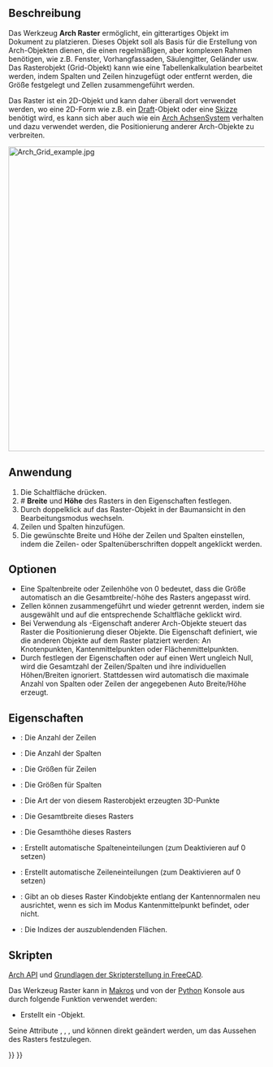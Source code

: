 <languages/>

{{Docnav/de
|[[Arch_AxisSystem/de|Achsensystem]]
|[[Arch_SectionPlane/de|Schnittebene]]
|[[BIM_Workbench/de|BIM]]
|IconL=Arch_AxisSystem.svg
|IconR=Arch_SectionPlane.svg
|IconC=Workbench_BIM.svg
}}

{{VeryImportantMessage|DIESER BEFEHL IST BESTANDTEIL DES INTEGRIERTEN ARBEITSBEREICHS [[BIM_Workbench/de|BIM]] IN V1.0<br>
Diese Seite wurde für diese Version aktualisiert.}}

{{GuiCommand/de
|Name=Arch Grid
|Name/de=Arch Raster
|MenuLocation=Anmerkung → Raster
|Workbenches=[[BIM_Workbench/de|BIM]]
|SeeAlso=[[Arch_Axis/de|Arch Achse]], [[Arch_AxisSystem/de|Arch Achsensystem]]
}}

<span id="Description"></span>
==Beschreibung==

Das Werkzeug '''Arch Raster''' ermöglicht, ein gitterartiges Objekt im Dokument zu platzieren. Dieses Objekt soll als Basis für die Erstellung von Arch-Objekten dienen, die einen regelmäßigen, aber komplexen Rahmen benötigen, wie z.B. Fenster, Vorhangfassaden, Säulengitter, Geländer usw. Das Rasterobjekt (Grid-Objekt) kann wie eine Tabellenkalkulation bearbeitet werden, indem Spalten und Zeilen hinzugefügt oder entfernt werden, die Größe festgelegt und Zellen zusammengeführt werden.

Das Raster ist ein 2D-Objekt und kann daher überall dort verwendet werden, wo eine 2D-Form wie z.B. ein [[Draft_Workbench/de|Draft]]-Objekt oder eine [[Sketcher_Workbench/de|Skizze]] benötigt wird, es kann sich aber auch wie ein [[Arch_AxisSystem/de|Arch AchsenSystem]] verhalten und dazu verwendet werden, die Positionierung anderer Arch-Objekte zu verbreiten.

[[Image:Arch Grid example.jpg|600px]]
{{Caption|Eine Anordnung von Säulen, ein Geländersystem und ein Fenster, die jeweils auf einem [[Arch_Grid/de|Arch Raster]]-Objekt basieren.}}

<span id="Usage"></span>
==Anwendung==

# Die Schaltfläche {{Button|[[Image:Arch_Grid.svg|16px]] [[Arch_Grid/de|Arch Raster]]}} drücken.
# # '''Breite''' und '''Höhe''' des Rasters in den Eigenschaften festlegen.
# Durch doppelklick auf das Raster-Objekt in der Baumansicht in den Bearbeitungsmodus wechseln.
# Zeilen und Spalten hinzufügen.
# Die gewünschte Breite und Höhe der Zeilen und Spalten einstellen, indem die Zeilen- oder Spaltenüberschriften doppelt angeklickt werden.

<span id="Options"></span>
==Optionen==

* Eine Spaltenbreite oder Zeilenhöhe von 0 bedeutet, dass die Größe automatisch an die Gesamtbreite/-höhe des Rasters angepasst wird.
* Zellen können zusammengeführt und wieder getrennt werden, indem sie ausgewählt und auf die entsprechende Schaltfläche geklickt wird.
* Bei Verwendung als {{PropertyData|Achsen}}-Eigenschaft anderer Arch-Objekte steuert das Raster die Positionierung dieser Objekte. Die Eigenschaft {{PropertyData|Punkteausgabe}} definiert, wie die anderen Objekte auf dem Raster platziert werden: An Knotenpunkten, Kantenmittelpunkten oder Flächenmittelpunkten.
* Durch festlegen der Eigenschaften {{PropertyData|Auto Höhe}} oder {{PropertyData|Auto Breite}} auf einen Wert ungleich Null, wird die Gesamtzahl der Zeilen/Spalten und ihre individuellen Höhen/Breiten ignoriert. Stattdessen wird automatisch die maximale Anzahl von Spalten oder Zeilen der angegebenen Auto Breite/Höhe erzeugt.

<span id="Properties"></span>
==Eigenschaften==

* {{PropertyData/de|Zeilen}}: Die Anzahl der Zeilen
* {{PropertyData/de|Spalten}}: Die Anzahl der Spalten
* {{PropertyData/de|Zeilengröße}}: Die Größen für Zeilen
* {{PropertyData/de|Spaltengröße}}: Die Größen für Spalten
* {{PropertyData/de|Punkte Ausgabe}}: Die Art der von diesem Rasterobjekt erzeugten 3D-Punkte
* {{PropertyData/de|Breite}}: Die Gesamtbreite dieses Rasters
* {{PropertyData/de|Höhe}}: Die Gesamthöhe dieses Rasters
* {{PropertyData/de|Auto Breite}}: Erstellt automatische Spalteneinteilungen (zum Deaktivieren auf 0 setzen)
* {{PropertyData/de|Auto Höhe}}: Erstellt automatische Zeileneinteilungen (zum Deaktivieren auf 0 setzen)
* {{PropertyData/de|Neuausrichten}}: Gibt an ob dieses Raster Kindobjekte entlang der Kantennormalen neu ausrichtet, wenn es sich im Modus Kantenmittelpunkt befindet, oder nicht.
* {{PropertyData/de|Ausgeblendete Flächen}}: Die Indizes der auszublendenden Flächen.

<span id="Scripting"></span>
==Skripten==

{{Emphasis|Siehe auch:}} [[Arch_API/de|Arch API]] und [[FreeCAD_Scripting_Basics/de|Grundlagen der Skripterstellung in FreeCAD]].

Das Werkzeug Raster kann in [[Macros/de|Makros]] und von der [[Python/de|Python]] Konsole aus durch folgende Funktion verwendet werden:

{{Code|code=
Grid = makeGrid(name="Grid")
}}

* Erstellt ein {{incode|Raster}}-Objekt.

Seine Attribute {{incode|Breite}}, {{incode|Höhe}}, {{incode|Zeilen}}, und {{incode|Spalten}} können direkt geändert werden, um das Aussehen des Rasters festzulegen.

{{Code|code=
import FreeCAD, Draft, Arch
Grid = Arch.makeGrid()

Grid.Width = 5000
Grid.Height = 5000
Grid.Rows = 4
Grid.Columns = 6
FreeCAD.ActiveDocument.recompute()

Structure = Arch.makeStructure(length=200, width=200, height=100)
Draft.move(Structure, FreeCAD.Vector(-100, 0, 0))
Structure.Axis = Grid
FreeCAD.ActiveDocument.recompute() 
}}


{{Docnav/de
|[[Arch_AxisSystem/de|Achsensystem]]
|[[Arch_SectionPlane/de|Schnittebene]]
|[[BIM_Workbench/de|BIM]]
|IconL=Arch_AxisSystem.svg
|IconR=Arch_SectionPlane.svg
|IconC=Workbench_BIM.svg
}}

{{BIM_Tools_navi{{#translation:}}}}
{{Userdocnavi{{#translation:}}}}